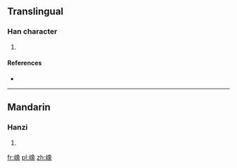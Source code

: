 ==Translingual==

===Han character===
{{Han char|rn=46|rad=山|as=12|sn=15|four=|canj=山弓日人 (UNAO)|ids=⿰[[山]][[象]]}}

# {{defn|Han|sort=山12}}

====References====
* {{Han ref|kx=0319.170|dkj=08448|hdz=10799.040|uh=5D91|ud=23953}}

----

==Mandarin==

===Hanzi===
{{cmn-hanzi|pin=[[xiàng]] ([[xiang4]])|wg=hsiang<sup>4</sup>}}

# {{defn|lang=cmn|sort=山12}}

[[fr:嶑]]
[[pl:嶑]]
[[zh:嶑]]